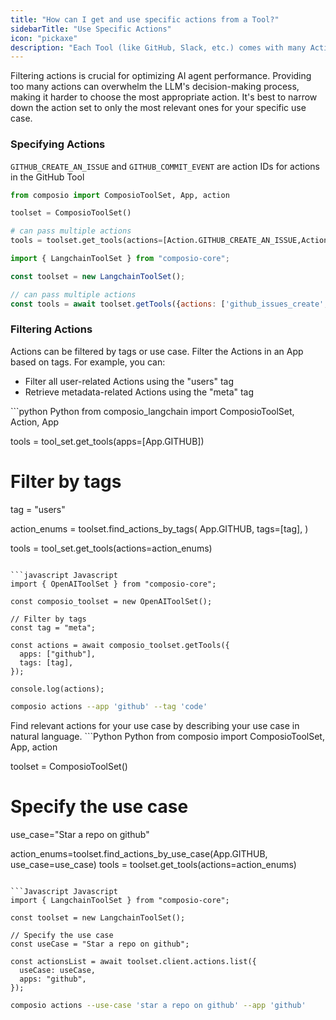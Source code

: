 ```yaml
---
title: "How can I get and use specific actions from a Tool?"
sidebarTitle: "Use Specific Actions"
icon: "pickaxe"
description: "Each Tool (like GitHub, Slack, etc.) comes with many Actions. You can explore all available Tools & Actions [here](https://app.composio.dev/apps). Each Action has an associated action ID which you can use to call the action."
---
```


<Tip>
  Filtering actions is crucial for optimizing AI agent performance. Providing too many actions can overwhelm the LLM's decision-making process, making it harder to choose the most appropriate action. It's best to narrow down the action set to only the most relevant ones for your specific use case.
</Tip>

### Specifying Actions
`GITHUB_CREATE_AN_ISSUE` and `GITHUB_COMMIT_EVENT` are action IDs for actions in the GitHub Tool
<CodeGroup>
```python Python
from composio import ComposioToolSet, App, action

toolset = ComposioToolSet()

# can pass multiple actions
tools = toolset.get_tools(actions=[Action.GITHUB_CREATE_AN_ISSUE,Action.GITHUB_COMMIT_EVENT])
```

```javascript Javascript
import { LangchainToolSet } from "composio-core";

const toolset = new LangchainToolSet();

// can pass multiple actions
const tools = await toolset.getTools({actions: ['github_issues_create','github_commit_event']});
```
</CodeGroup>

### Filtering Actions
Actions can be filtered by tags or use case.
<Tabs>
<Tab title="Filtering Actions by Tags">
Filter the Actions in an App based on tags.
For example, you can:
- Filter all user-related Actions using the "users" tag
- Retrieve metadata-related Actions using the "meta" tag

<CodeGroup>
```python Python
from composio_langchain import ComposioToolSet, Action, App

tools = tool_set.get_tools(apps=[App.GITHUB]) 

# Filter by tags
tag = "users"

action_enums = toolset.find_actions_by_tags(
    App.GITHUB,
    tags=[tag], 
)

tools = tool_set.get_tools(actions=action_enums)
```

```javascript Javascript
import { OpenAIToolSet } from "composio-core";

const composio_toolset = new OpenAIToolSet();

// Filter by tags
const tag = "meta";

const actions = await composio_toolset.getTools({
  apps: ["github"],
  tags: [tag],
});

console.log(actions);
```

```bash CLI
composio actions --app 'github' --tag 'code' 
```
</CodeGroup>
</Tab>
<Tab title="Filtering Actions by Use Case">
Find relevant actions for your use case by describing your use case in natural language.
<CodeGroup>
```Python Python
from composio import ComposioToolSet, App, action

toolset = ComposioToolSet()

# Specify the use case
use_case="Star a repo on github"

action_enums=toolset.find_actions_by_use_case(App.GITHUB, use_case=use_case)
tools = toolset.get_tools(actions=action_enums)
```

```Javascript Javascript
import { LangchainToolSet } from "composio-core";

const toolset = new LangchainToolSet();

// Specify the use case
const useCase = "Star a repo on github";

const actionsList = await toolset.client.actions.list({
  useCase: useCase,
  apps: "github",
});
```

```bash CLI
composio actions --use-case 'star a repo on github' --app 'github'
```
</CodeGroup>
</Tab>
</Tabs>
